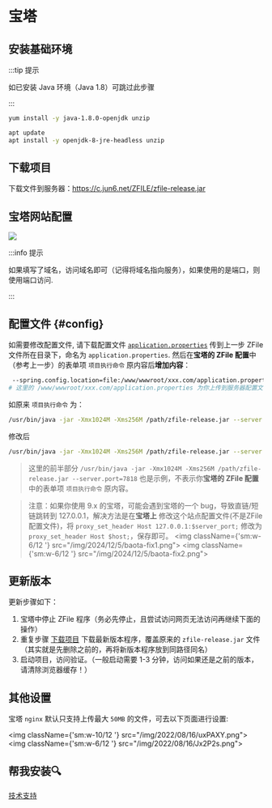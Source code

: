 
# 宝塔

## 安装基础环境

:::tip 提示

如已安装 Java 环境（Java 1.8）可跳过此步骤

:::

<Tabs>
<TabItem value="centos" label="Centos">

```bash
yum install -y java-1.8.0-openjdk unzip
```

</TabItem>
<TabItem value="ubuntu" label="Ubuntu">

```bash
apt update
apt install -y openjdk-8-jre-headless unzip
```

</TabItem>
</Tabs>


## 下载项目

下载文件到服务器：https://c.jun6.net/ZFILE/zfile-release.jar


## 宝塔网站配置

![](/img/2022/08/15/72eqJt.jpg)


:::info 提示

如果填写了域名，访问域名即可（记得将域名指向服务），如果使用的是端口，则使用端口访问.

:::


## 配置文件 {#config}

如需要修改配置文件, 请下载配置文件 [`application.properties`](https://c.jun6.net/ZFILE/application.properties) 传到上一步 ZFile 文件所在目录下，命名为 `application.properties`.
然后在**宝塔的 ZFile 配置**中（参考上一步）的表单项 `项目执行命令` 原内容后**增加内容**：

```bash
 --spring.config.location=file:/www/wwwroot/xxx.com/application.properties
# 这里的 /www/wwwroot/xxx.com/application.properties 为你上传到服务器配置文件的路径，注意这行注释不要复制，只复制上面的那一行，注意上移行最前面有一个空格，记得复制（用于和原内容保持一个空格距离）
```


如原来 `项目执行命令` 为：

```bash showLineNumbers
/usr/bin/java -jar -Xmx1024M -Xms256M /path/zfile-release.jar --server.port=7818
```

修改后
```bash showLineNumbers
/usr/bin/java -jar -Xmx1024M -Xms256M /path/zfile-release.jar --server.port=7818 --spring.config.location=file:/path/application.properties
```

> 这里的前半部分 `/usr/bin/java -jar -Xmx1024M -Xms256M /path/zfile-release.jar --server.port=7818` 也是示例，不表示你**宝塔的 ZFile 配置**中的表单项 `项目执行命令` 原内容。


> 注意：如果你使用 9.x 的宝塔，可能会遇到宝塔的一个 bug，导致直链/短链跳转到 127.0.0.1，解决方法是在**宝塔上** 修改这个站点配置文件(不是ZFile配置文件)，将 `proxy_set_header Host 127.0.0.1:$server_port;` 修改为 `proxy_set_header Host $host;`，保存即可。
<img className={'sm:w-6/12 '} src="/img/2024/12/5/baota-fix1.png"></img>
<img className={'sm:w-6/12 '} src="/img/2024/12/5/baota-fix2.png"></img>

## 更新版本

更新步骤如下：

1. 宝塔中停止 ZFile 程序（务必先停止，且尝试访问网页无法访问再继续下面的操作）
2. 重复步骤 [下载项目](#下载项目) 下载最新版本程序，覆盖原来的 `zfile-release.jar` 文件（其实就是先删除之前的，再将新版本程序放到同路径同名）
3. 启动项目，访问验证。（一般启动需要 1-3 分钟，访问如果还是之前的版本，请清除浏览器缓存！）


## 其他设置

宝塔 `nginx` 默认只支持上传最大 `50MB` 的文件，可去以下页面进行设置:

<img className={'sm:w-10/12 '} src="/img/2022/08/16/uxPAXY.png"></img>
<img className={'sm:w-6/12 '} src="/img/2022/08/16/Jx2P2s.png"></img>

## 帮我安装🔍
[技术支持](/support/)
